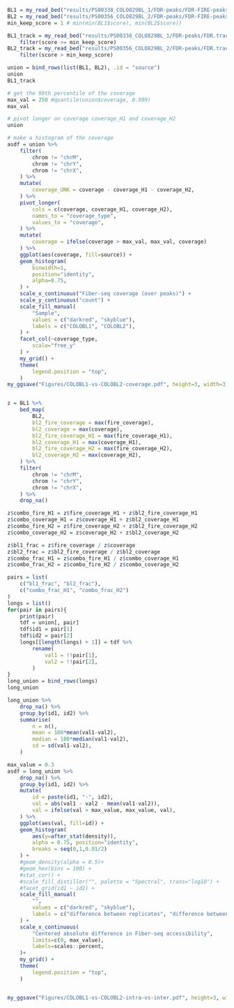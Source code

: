 
```r
BL1 = my_read_bed("results/PS00338_COLO829BL_1/FDR-peaks/FDR-FIRE-peaks.bed.gz")
BL2 = my_read_bed("results/PS00356_COLO829BL_2/FDR-peaks/FDR-FIRE-peaks.bed.gz")
min_keep_score = 1 # min(min(BL1$score), min(BL2$score))

BL1_track = my_read_bed("results/PS00338_COLO829BL_1/FDR-peaks/FDR.track.bed.gz") %>%
    filter(score >= min_keep_score)
BL2_track = my_read_bed("results/PS00356_COLO829BL_2/FDR-peaks/FDR.track.bed.gz") %>%
    filter(score > min_keep_score)

union = bind_rows(list(BL1, BL2), .id = "source") 
union
BL1_track
```


```r
# get the 99th percentile of the coverage
max_val = 250 #quantile(union$coverage, 0.999)
max_val

# pivot longer on coverage coverage_H1 and coverage_H2
union 

# make a histogram of the coverage
asdf = union %>% 
    filter(
        chrom != "chrM",
        chrom != "chrY",
        chrom != "chrX",
    ) %>%
    mutate(
        coverage_UNK = coverage - coverage_H1 - coverage_H2,
    ) %>%
    pivot_longer(
        cols = c(coverage, coverage_H1, coverage_H2),
        names_to = "coverage_type",
        values_to = "coverage",
    ) %>%
    mutate(
        coverage = ifelse(coverage > max_val, max_val, coverage)
    ) %>%
    ggplot(aes(coverage, fill=source)) +
    geom_histogram(
        binwidth=1,
        position="identity",
        alpha=0.75,
    ) +
    scale_x_continuous("Fiber-seq coverage (over peaks)") +
    scale_y_continuous("count") +
    scale_fill_manual(
        "Sample",
        values = c("darkred", "skyblue"),
        labels = c("COLOBL1", "COLOBL2"),
    ) +
    facet_col(~coverage_type, 
        scale="free_y"
    ) +
    my_grid() +
    theme(
        legend.position = "top",
    )
my_ggsave("Figures/COLOBL1-vs-COLOBL2-coverage.pdf", height=3, width=3, plot=asdf)
```

```r
```

```r
z = BL1 %>%
    bed_map(
        BL2, 
        bl2_fire_coverage = max(fire_coverage),
        bl2_coverage = max(coverage),
        bl2_fire_coverage_H1 = max(fire_coverage_H1),
        bl2_coverage_H1 = max(coverage_H1),
        bl2_fire_coverage_H2 = max(fire_coverage_H2),
        bl2_coverage_H2 = max(coverage_H2),
    ) %>%
    filter(
        chrom != "chrM",
        chrom != "chrY",
        chrom != "chrX",
    ) %>%
    drop_na()

z$combo_fire_H1 = z$fire_coverage_H1 + z$bl2_fire_coverage_H1
z$combo_coverage_H1 = z$coverage_H1 + z$bl2_coverage_H1
z$combo_fire_H2 = z$fire_coverage_H2 + z$bl2_fire_coverage_H2
z$combo_coverage_H2 = z$coverage_H2 + z$bl2_coverage_H2

z$bl1_frac = z$fire_coverage / z$coverage
z$bl2_frac = z$bl2_fire_coverage / z$bl2_coverage
z$combo_frac_H1 = z$combo_fire_H1 / z$combo_coverage_H1
z$combo_frac_H2 = z$combo_fire_H2 / z$combo_coverage_H2

pairs = list(
    c("bl1_frac", "bl2_frac"),
    c("combo_frac_H1", "combo_frac_H2")
)
longs = list()
for(pair in pairs){
    print(pair)
    tdf = union[, pair]
    tdf$id1 = pair[1]
    tdf$id2 = pair[2]
    longs[[length(longs) + 1]] = tdf %>%
        rename(
            val1 = !!pair[1],
            val2 = !!pair[2],
        )
}
long_union = bind_rows(longs)
long_union
```

```r
long_union %>%
    drop_na() %>%
    group_by(id1, id2) %>%
    summarise(
        n = n(),
        mean = 100*mean(val1-val2),
        median = 100*median(val1-val2),
        sd = sd(val1-val2),    
    )

max_value = 0.3
asdf = long_union %>%
    drop_na() %>%
    group_by(id1, id2) %>%
    mutate(
        id = paste(id1, "-", id2),
        val = abs(val1 - val2 - mean(val1-val2)),
        val = ifelse(val > max_value, max_value, val),
    ) %>%
    ggplot(aes(val, fill=id)) +
    geom_histogram(
        aes(y=after_stat(density)),
        alpha = 0.75, position="identity",
        breaks = seq(0,1,0.01/2)
    ) +
    #geom_density(alpha = 0.5)+
    #geom_hex(bins = 100) + 
    #stat_cor() + 
    #scale_fill_distiller("", palette = "Spectral", trans="log10") +
    #facet_grid(id1 ~ id2) +
    scale_fill_manual(
        "",
        values = c("darkred", "skyblue"),
        labels = c("difference between replicates", "difference between haplotypes"),
    ) +
    scale_x_continuous(
        "Centered absolute difference in Fiber-seq accessibility",
        limits=c(0, max_value),
        labels=scales::percent,
    )+
    my_grid() +
    theme(
        legend.position = "top",
    )


my_ggsave("Figures/COLOBL1-vs-COLOBL2-intra-vs-inter.pdf", height=3, width=3, plot=asdf)
```

```r
```

```r
```

```r
```
